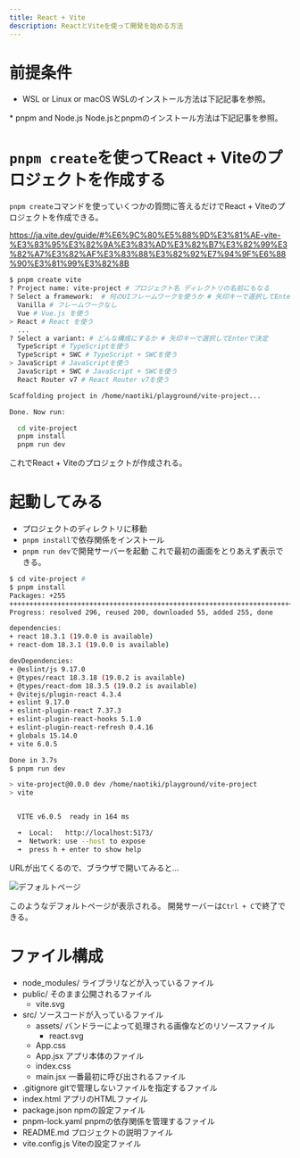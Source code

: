 ```yaml
---
title: React + Vite
description: ReactとViteを使って開発を始める方法
---
```


# 前提条件
* WSL or Linux or macOS
WSLのインストール方法は下記記事を参照。

<LinkCard href="../tools/wsl/" title="WSL(Windows Subsystem on Linux)" description="Windows Subsystem for Linuxのインストール方法" />
* pnpm and Node.js
Node.jsとpnpmのインストール方法は下記記事を参照。
<LinkCard href="../tools/pnpm-node/" title="Node.jsとpnpm" description="Node.jsとpnpmのインストール方法について" />

# `pnpm create`を使ってReact + Viteのプロジェクトを作成する
`pnpm create`コマンドを使っていくつかの質問に答えるだけでReact + Viteのプロジェクトを作成できる。

https://ja.vite.dev/guide/#%E6%9C%80%E5%88%9D%E3%81%AE-vite-%E3%83%95%E3%82%9A%E3%83%AD%E3%82%B7%E3%82%99%E3%82%A7%E3%82%AF%E3%83%88%E3%82%92%E7%94%9F%E6%88%90%E3%81%99%E3%82%8B

```sh title="React + Viteのプロジェクトを作成"
$ pnpm create vite
? Project name: vite-project # プロジェクト名 ディレクトリの名前にもなる
? Select a framework:  # 何のUIフレームワークを使うか # 矢印キーで選択してEnterで決定
  Vanilla # フレームワークなし
  Vue # Vue.js を使う
> React # React を使う
  ...
? Select a variant: # どんな構成にするか # 矢印キーで選択してEnterで決定
  TypeScript # TypeScriptを使う
  TypeScript + SWC # TypeScript + SWCを使う
> JavaScript # JavaScriptを使う
  JavaScript + SWC # JavaScript + SWCを使う
  React Router v7 # React Router v7を使う

Scaffolding project in /home/naotiki/playground/vite-project...

Done. Now run:

  cd vite-project
  pnpm install
  pnpm run dev

```
これでReact + Viteのプロジェクトが作成される。
# 起動してみる
* プロジェクトのディレクトリに移動
* `pnpm install`で依存関係をインストール
* `pnpm run dev`で開発サーバーを起動
これで最初の画面をとりあえず表示できる。
```sh
$ cd vite-project #
$ pnpm install
Packages: +255
++++++++++++++++++++++++++++++++++++++++++++++++++++++++++++++++++++++++++++++++++++++++++++++++++++++++++++++++++++++++++++++++++++++++++
Progress: resolved 296, reused 200, downloaded 55, added 255, done

dependencies:
+ react 18.3.1 (19.0.0 is available)
+ react-dom 18.3.1 (19.0.0 is available)

devDependencies:
+ @eslint/js 9.17.0
+ @types/react 18.3.18 (19.0.2 is available)
+ @types/react-dom 18.3.5 (19.0.2 is available)
+ @vitejs/plugin-react 4.3.4
+ eslint 9.17.0
+ eslint-plugin-react 7.37.3
+ eslint-plugin-react-hooks 5.1.0
+ eslint-plugin-react-refresh 0.4.16
+ globals 15.14.0
+ vite 6.0.5

Done in 3.7s
$ pnpm run dev

> vite-project@0.0.0 dev /home/naotiki/playground/vite-project
> vite


  VITE v6.0.5  ready in 164 ms

  ➜  Local:   http://localhost:5173/
  ➜  Network: use --host to expose
  ➜  press h + enter to show help
```
URLが出てくるので、ブラウザで開いてみると...

![デフォルトページ](./assets/react-vite/init-site.png)

このようなデフォルトページが表示される。
開発サーバーは`Ctrl + C`で終了できる。

# ファイル構成
<FileTree>

- node_modules/ ライブラリなどが入っているファイル
- public/ そのまま公開されるファイル
  - vite.svg
- src/ ソースコードが入っているファイル
  - assets/ バンドラーによって処理される画像などのリソースファイル
    - react.svg
  - App.css 
  - App.jsx アプリ本体のファイル
  - index.css
  - main.jsx 一番最初に呼び出されるファイル
- .gitignore gitで管理しないファイルを指定するファイル
- index.html アプリのHTMLファイル
- package.json npmの設定ファイル
- pnpm-lock.yaml pnpmの依存関係を管理するファイル
- README.md プロジェクトの説明ファイル
- vite.config.js Viteの設定ファイル
</FileTree>

